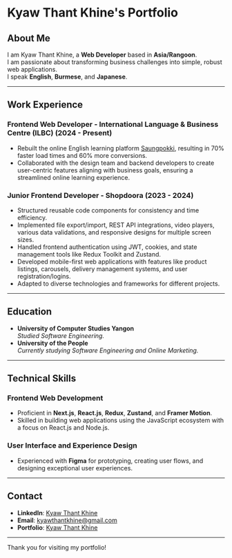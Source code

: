 # Kyaw Thant Khine's Portfolio

## About Me
I am Kyaw Thant Khine, a **Web Developer** based in **Asia/Rangoon**.  
I am passionate about transforming business challenges into simple, robust web applications.  
I speak **English**, **Burmese**, and **Japanese**.

---

## Work Experience

### Frontend Web Developer - International Language & Business Centre (ILBC) (2024 - Present)
- Rebuilt the online English learning platform [Saungpokki](https://saungpokki.com.sg), resulting in 70% faster load times and 60% more conversions.
- Collaborated with the design team and backend developers to create user-centric features aligning with business goals, ensuring a streamlined online learning experience.

### Junior Frontend Developer - Shopdoora (2023 - 2024)
- Structured reusable code components for consistency and time efficiency.
- Implemented file export/import, REST API integrations, video players, various data validations, and responsive designs for multiple screen sizes.
- Handled frontend authentication using JWT, cookies, and state management tools like Redux Toolkit and Zustand.
- Developed mobile-first web applications with features like product listings, carousels, delivery management systems, and user registration/logins.
- Adapted to diverse technologies and frameworks for different projects.

---

## Education

- **University of Computer Studies Yangon**  
  *Studied Software Engineering.*
- **University of the People**  
  *Currently studying Software Engineering and Online Marketing.*

---

## Technical Skills

### Frontend Web Development
- Proficient in **Next.js**, **React.js**, **Redux**, **Zustand**, and **Framer Motion**.
- Skilled in building web applications using the JavaScript ecosystem with a focus on React.js and Node.js.

### User Interface and Experience Design
- Experienced with **Figma** for prototyping, creating user flows, and designing exceptional user experiences.

---

## Contact

- **LinkedIn**: [Kyaw Thant Khine](https://www.linkedin.com/in/kyaw-thant-khine-8709a11b8/)  
- **Email**: [kyawthantkhine@gmail.com](mailto:kyawthantkhine@gmail.com)
- **Portfolio**: [Kyaw Thant Khine](https://kyawtk.netlify.app)
---

Thank you for visiting my portfolio!
